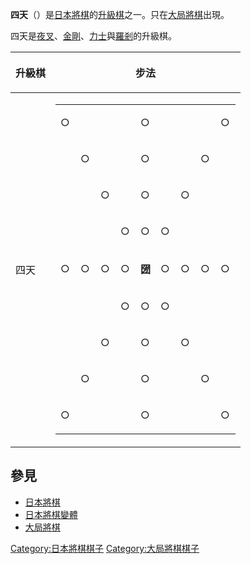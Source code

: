 {{Unreferenced|time=2007-09-01}}
{{japanese|japanese=四天|kana=してん|romaji=Shiten}}
'''四天'''（{{lang|ja|してん}}）是[[日本將棋|日本將棋]]的[[升級棋|升級棋]]之一。只在[[大局將棋|大局將棋]]出現。

四天是[[夜叉_(日本將棋)|夜叉]]、[[金剛_(日本將棋)|金剛]]、[[力士_(日本將棋)|力士]]與[[羅剎_(日本將棋)|羅剎]]的升級棋。


{| border="1" cellspacing="0" cellpadding="3"
|----- bgcolor="#dddddd"
! 升級棋
! colspan="2" | 步法
|-----
| 四天 ||
{| border="1" cellspacing="0" cellpadding="3"
|-----
| ○ || 　 || 　 || 　 || ○ || 　 || 　 || 　 || ○
|-----
| 　 || ○ ||   ||   || ○ ||   ||   || ○ || 　
|-----
|   ||   || ○ ||   || ○ ||   || ○ ||   ||  
|-----
|   ||   ||   || ○ || ○ || ○ ||   ||   ||  
|-----
| ○ || ○ || ○ || ○ || '''圀''' || ○ || ○ || ○ || ○
|-----
|   ||   ||   || ○ || ○ || ○ ||   ||   ||  
|-----
|   ||   || ○ ||   || ○ ||   || ○ ||   ||  
|-----
|   || ○ ||   ||   || ○ ||   ||   || ○ ||  
|-----
| ○ ||   ||   ||   || ○ ||   ||   ||   || ○
|}
| 可循八方走四格。不得越過其他棋子。
|}

==參見==
*[[日本將棋|日本將棋]]
*[[日本將棋變體|日本將棋變體]]
*[[大局將棋|大局將棋]]

[[Category:日本將棋棋子|Category:日本將棋棋子]]
[[Category:大局將棋棋子|Category:大局將棋棋子]]